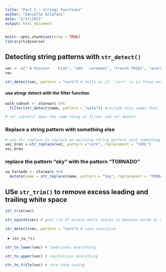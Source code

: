 ```yaml
---
title: "Part 1 - stringr Functions"
author: "Danielle Sclafani"
date: "2/17/2021"
output: html_document
---
```


```r
knitr::opts_chunk$set(echo = TRUE)
library(tidyverse)
```

## Detecting string patterns with   `str_detect()`

```r
vec <- c(" A Unicorn    Fish", "add   cornmeal", "French FRIES", "acorn squash")
vec

str_detect(vec, pattern = "corn") # tells us if  "corn" is in those vector quantities
```

#### use strngr detect with the filter function
```r
walk_subset <- starwars %>% 
  filter(str_detect(name, pattern = "walk")) #include only names that include lowercase "walk"

# str_subset() does the same thing as filter and str_detect

```

### Replace a string pattern with something else
```r
# use str_replace to replace an existing string pattern with something else
vec_bren <-str_replace(vec, pattern ="corn", replacement = "COOL")
vec_bren
```

### replace the pattern "sky" with the pattern "TORNADO"
```r
sw_tornado <- starwars %>% 
  mutate(name = str_replace(name, pattern = "Sky", replacement = "TORNADO"))
```

## USe `str_trim()` to remove excess leading and trailing white space
```r
str_trim(vec)

str_squish(vec) # gets rid of excess white spaces in between words as well as leading and trailing white space

```


```r
str_detect(vec, pattern = "Corn") # case sensitive
```

- `str_to_*()`
```r
str_to_lower(vec) # lowercases everything

str_to_upper(vec) # capitalizes everything

str_to_title(vec) # rare case usuing
```


